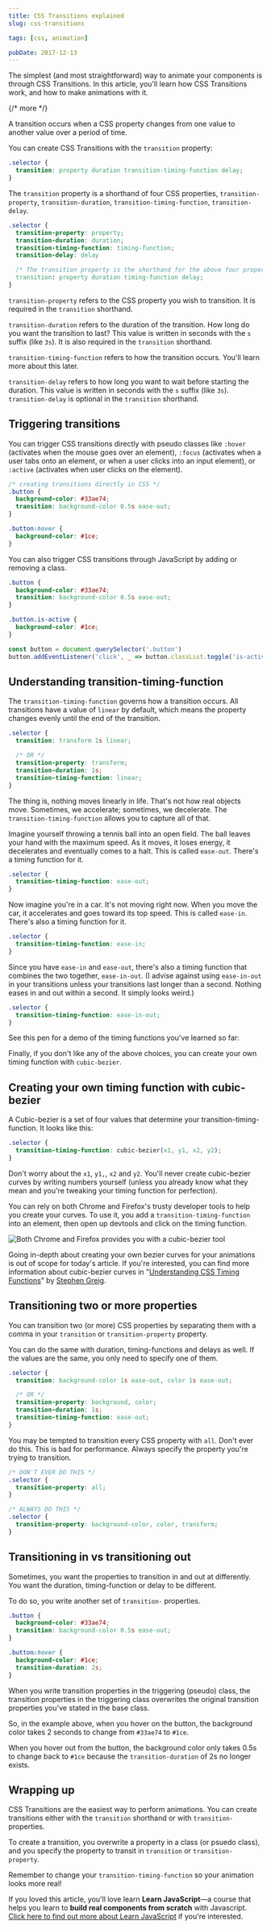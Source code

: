 ```yaml
---
title: CSS Transitions explained
slug: css-transitions

tags: [css, animation]

pubDate: 2017-12-13
---
```


The simplest (and most straightforward) way to animate your components is through CSS Transitions. In this article, you'll learn how CSS Transitions work, and how to make animations with it.

{/* more */}

A transition occurs when a CSS property changes from one value to another value over a period of time.

You can create CSS Transitions with the `transition` property:

```css
.selector {
  transition: property duration transition-timing-function delay;
}
```

The `transition` property is a shorthand of four CSS properties, `transition-property`, `transition-duration`, `transition-timing-function`, `transition-delay`.

```css
.selector {
  transition-property: property;
  transition-duration: duration;
  transition-timing-function: timing-function;
  transition-delay: delay

  /* The transition property is the shorthand for the above four properties */
  transition: property duration timing-function delay;
}
```

`transition-property` refers to the CSS property you wish to transition. It is required in the `transition` shorthand.

`transition-duration` refers to the duration of the transition. How long do you want the transition to last? This value is written in seconds with the `s` suffix (like `3s`). It is also required in the `transition` shorthand.

`transition-timing-function` refers to how the transition occurs. You'll learn more about this later.

`transition-delay` refers to how long you want to wait before starting the duration. This value is written in seconds with the `s` suffix (like `3s`). `transition-delay` is optional in the `transition` shorthand.

## Triggering transitions

You can trigger CSS transitions directly with pseudo classes like `:hover` (activates when the mouse goes over an element), `:focus` (activates when a user tabs onto an element, or when a user clicks into an input element), or `:active` (activates when user clicks on the element).

```css
/* creating transitions directly in CSS */
.button {
  background-color: #33ae74;
  transition: background-color 0.5s ease-out;
}

.button:hover {
  background-color: #1ce;
}
```

<Codepen height='400' hash='Qqzzxd' title='CSS Transition' />

You can also trigger CSS transitions through JavaScript by adding or removing a class.

```css
.button {
  background-color: #33ae74;
  transition: background-color 0.5s ease-out;
}

.button.is-active {
  background-color: #1ce;
}
```

```js
const button = document.querySelector('.button')
button.addEventListener('click', _ => button.classList.toggle('is-active'))
```

<Codepen height='400' hash='GMPPBg' title='CSS Transition with JavaScript' />

## Understanding transition-timing-function

The `transition-timing-function` governs how a transition occurs. All transitions have a value of `linear` by default, which means the property changes evenly until the end of the transition.

```css
.selector {
  transition: transform 1s linear;

  /* OR */
  transition-property: transform;
  transition-duration: 1s;
  transition-timing-function: linear;
}
```

The thing is, nothing moves linearly in life. That's not how real objects move. Sometimes, we accelerate; sometimes, we decelerate. The `transition-timing-function` allows you to capture all of that.

Imagine yourself throwing a tennis ball into an open field. The ball leaves your hand with the maximum speed. As it moves, it loses energy, it decelerates and eventually comes to a halt. This is called `ease-out`. There's a timing function for it.

```css
.selector {
  transition-timing-function: ease-out;
}
```

Now imagine you're in a car. It's not moving right now. When you move the car, it accelerates and goes toward its top speed. This is called `ease-in`. There's also a timing function for it.

```css
.selector {
  transition-timing-function: ease-in;
}
```

Since you have `ease-in` and `ease-out`, there's also a timing function that combines the two together, `ease-in-out`. (I advise against using `ease-in-out` in your transitions unless your transitions last longer than a second. Nothing eases in and out within a second. It simply looks weird.)

```css
.selector {
  transition-timing-function: ease-in-out;
}
```

See this pen for a demo of the timing functions you've learned so far:

<Codepen
  height='700'
  hash='Oxrqpo'
  title='CSS Transition Timing Functions (no cubic)'
/>

Finally, if you don't like any of the above choices, you can create your own timing function with `cubic-bezier`.

## Creating your own timing function with cubic-bezier

A Cubic-bezier is a set of four values that determine your transition-timing-function. It looks like this:

```css
.selector {
  transition-timing-function: cubic-bezier(x1, y1, x2, y2);
}
```

Don't worry about the `x1`, `y1,`, `x2` and `y2`. You'll never create cubic-bezier curves by writing numbers yourself (unless you already know what they mean and you're tweaking your timing function for perfection).

You can rely on both Chrome and Firefox's trusty developer tools to help you create your curves. To use it, you add a `transition-timing-function` into an element, then open up devtools and click on the timing function.

<Image
  src='/images/2017/css-transition/cubic-bezier.png'
  alt='Both Chrome and Firefox provides you with a cubic-bezier tool'
  caption='Both Chrome and Firefox provides you with a cubic-bezier tool'
/>

<Codepen height='800' hash='gGZqNo' title='CSS Transition Timing Functions' />

Going in-depth about creating your own bezier curves for your animations is out of scope for today's article. If you're interested, you can find more information about cubic-bezier curves in "[Understanding CSS Timing Functions](https://www.smashingmagazine.com/2014/04/understanding-css-timing-functions/)" by [Stephen Greig](https://twitter.com/Stephen_Greig).

## Transitioning two or more properties

You can transition two (or more) CSS properties by separating them with a comma in your `transition` or `transition-property` property.

You can do the same with duration, timing-functions and delays as well. If the values are the same, you only need to specify one of them.

```css
.selector {
  transition: background-color 1s ease-out, color 1s ease-out;

  /* OR */
  transition-property: background, color;
  transition-duration: 1s;
  transition-timing-function: ease-out;
}
```

You may be tempted to transition every CSS property with `all`. Don't ever do this. This is bad for performance. Always specify the property you're trying to transition.

```css
/* DON'T EVER DO THIS */
.selector {
  transition-property: all;
}

/* ALWAYS DO THIS */
.selector {
  transition-property: background-color, color, transform;
}
```

## Transitioning in vs transitioning out

Sometimes, you want the properties to transition in and out at differently. You want the duration, timing-function or delay to be different.

To do so, you write another set of `transition-` properties.

```css
.button {
  background-color: #33ae74;
  transition: background-color 0.5s ease-out;
}

.button:hover {
  background-color: #1ce;
  transition-duration: 2s;
}
```

When you write transition properties in the triggering (pseudo) class, the transition properties in the triggering class overwrites the original transition properties you've stated in the base class.

So, in the example above, when you hover on the button, the background color takes 2 seconds to change from `#33ae74` to `#1ce`.

When you hover out from the button, the background color only takes 0.5s to change back to `#1ce` because the `transition-duration` of 2s no longer exists.

<Codepen
  height='400'
  hash='GOLLyR'
  title='CSS Transition (different transition speeds when transitioning in and out)'
/>

## Wrapping up

CSS Transitions are the easiest way to perform animations. You can create transitions either with the `transition` shorthand or with `transition-` properties.

To create a transition, you overwrite a property in a class (or psuedo class), and you specify the property to transit in `transition` or `transition-property`.

Remember to change your `transition-timing-function` so your animation looks more real!

If you loved this article, you'll love learn **Learn JavaScript**—a course that helps you learn to **build real components from scratch** with Javascript. [Click here to find out more about Learn JavaScript](https://learnjavascript.today) if you're interested.
